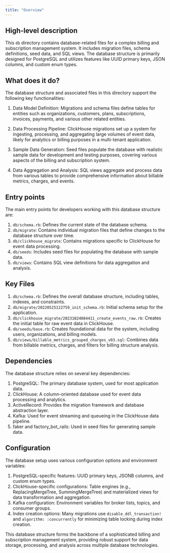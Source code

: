 ```yaml
---
title: "Overview"
---
```


## High-level description
This `db` directory contains database-related files for a complex billing and subscription management system. It includes migration files, schema definitions, seed data, and SQL views. The database structure is primarily designed for PostgreSQL and utilizes features like UUID primary keys, JSON columns, and custom enum types.

## What does it do?
The database structure and associated files in this directory support the following key functionalities:

1. Data Model Definition: Migrations and schema files define tables for entities such as organizations, customers, plans, subscriptions, invoices, payments, and various other related entities.

2. Data Processing Pipeline: ClickHouse migrations set up a system for ingesting, processing, and aggregating large volumes of event data, likely for analytics or billing purposes in a multi-tenant application.

3. Sample Data Generation: Seed files populate the database with realistic sample data for development and testing purposes, covering various aspects of the billing and subscription system.

4. Data Aggregation and Analysis: SQL views aggregate and process data from various tables to provide comprehensive information about billable metrics, charges, and events.

## Entry points
The main entry points for developers working with this database structure are:

1. `db/schema.rb`: Defines the current state of the database schema.
2. `db/migrate`: Contains individual migration files that define changes to the database structure over time.
3. `db/clickhouse_migrate`: Contains migrations specific to ClickHouse for event data processing.
4. `db/seeds`: Includes seed files for populating the database with sample data.
5. `db/views`: Contains SQL view definitions for data aggregation and analysis.

## Key Files
1. `db/schema.rb`: Defines the overall database structure, including tables, indexes, and constraints.
2. `db/migrate/20220525122759_init_schema.rb`: Initial schema setup for the application.
3. `db/clickhouse_migrate/20231024084411_create_events_raw.rb`: Creates the initial table for raw event data in ClickHouse.
4. `db/seeds/base.rb`: Creates foundational data for the system, including users, organizations, and billing models.
5. `db/views/billable_metrics_grouped_charges_v03.sql`: Combines data from billable metrics, charges, and filters for billing structure analysis.

## Dependencies
The database structure relies on several key dependencies:

1. PostgreSQL: The primary database system, used for most application data.
2. ClickHouse: A column-oriented database used for event data processing and analytics.
3. ActiveRecord: Provides the migration framework and database abstraction layer.
4. Kafka: Used for event streaming and queueing in the ClickHouse data pipeline.
5. faker and factory_bot_rails: Used in seed files for generating sample data.

## Configuration
The database setup uses various configuration options and environment variables:

1. PostgreSQL-specific features: UUID primary keys, JSONB columns, and custom enum types.
2. ClickHouse-specific configurations: Table engines (e.g., ReplacingMergeTree, SummingMergeTree) and materialized views for data transformation and aggregation.
3. Kafka configuration: Environment variables for broker lists, topics, and consumer groups.
4. Index creation options: Many migrations use `disable_ddl_transaction!` and `algorithm: :concurrently` for minimizing table locking during index creation.

This database structure forms the backbone of a sophisticated billing and subscription management system, providing robust support for data storage, processing, and analysis across multiple database technologies.